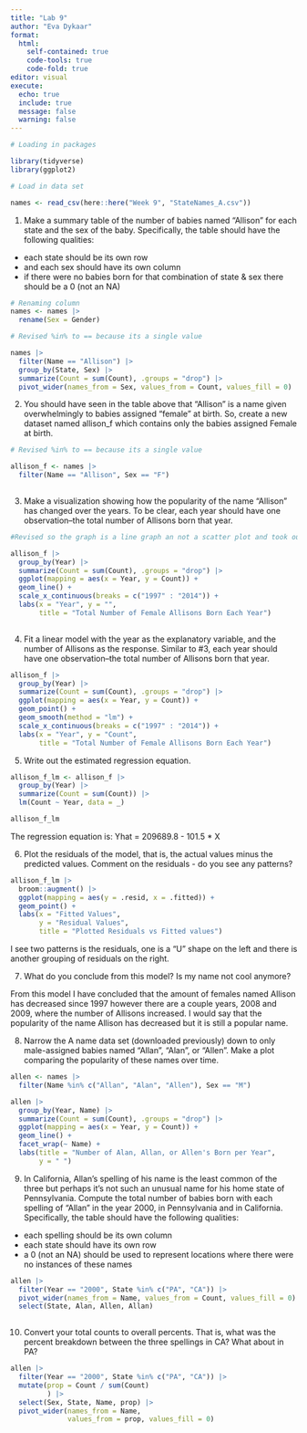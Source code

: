 ---
title: "Lab 9"
author: "Eva Dykaar"
format: 
  html: 
    self-contained: true
    code-tools: true
    code-fold: true
editor: visual
execute: 
  echo: true
  include: true
  message: false
  warning: false
---

```{r}
# Loading in packages

library(tidyverse)
library(ggplot2)
```

```{r}
# Load in data set

names <- read_csv(here::here("Week 9", "StateNames_A.csv"))
```

1)  Make a summary table of the number of babies named "Allison" for each state and the sex of the baby. Specifically, the table should have the following qualities:

-   each state should be its own row
-   and each sex should have its own column
-   if there were no babies born for that combination of state & sex there should be a 0 (not an NA)

```{r}
# Renaming column 
names <- names |>
  rename(Sex = Gender)

```

```{r}
# Revised %in% to == because its a single value

names |>
  filter(Name == "Allison") |>
  group_by(State, Sex) |>
  summarize(Count = sum(Count), .groups = "drop") |>
  pivot_wider(names_from = Sex, values_from = Count, values_fill = 0)
```

2)  You should have seen in the table above that "Allison" is a name given overwhelmingly to babies assigned "female" at birth. So, create a new dataset named allison_f which contains only the babies assigned Female at birth.

```{r}
# Revised %in% to == because its a single value

allison_f <- names |>
  filter(Name == "Allison", Sex == "F")
  
```

3)  Make a visualization showing how the popularity of the name "Allison" has changed over the years. To be clear, each year should have one observation--the total number of Allisons born that year.

```{r}
#Revised so the graph is a line graph an not a scatter plot and took out the y axis so people do not have to tilt their heads to read this graph

allison_f |>
  group_by(Year) |>
  summarize(Count = sum(Count), .groups = "drop") |>
  ggplot(mapping = aes(x = Year, y = Count)) +
  geom_line() +
  scale_x_continuous(breaks = c("1997" : "2014")) +
  labs(x = "Year", y = "", 
       title = "Total Number of Female Allisons Born Each Year")
  

```

4)  Fit a linear model with the year as the explanatory variable, and the number of Allisons as the response. Similar to #3, each year should have one observation--the total number of Allisons born that year.

```{r}

allison_f |>
  group_by(Year) |>
  summarize(Count = sum(Count), .groups = "drop") |>
  ggplot(mapping = aes(x = Year, y = Count)) +
  geom_point() +
  geom_smooth(method = "lm") +
  scale_x_continuous(breaks = c("1997" : "2014")) +
  labs(x = "Year", y = "Count",
       title = "Total Number of Female Allisons Born Each Year")

```

5)  Write out the estimated regression equation.

```{r}
allison_f_lm <- allison_f |>
  group_by(Year) |>
  summarize(Count = sum(Count)) |>
  lm(Count ~ Year, data = _)

allison_f_lm
```

The regression equation is: Yhat = 209689.8 - 101.5 * X

6)  Plot the residuals of the model, that is, the actual values minus the predicted values. Comment on the residuals - do you see any patterns?

```{r}

allison_f_lm |> 
  broom::augment() |> 
  ggplot(mapping = aes(y = .resid, x = .fitted)) +
  geom_point() +
  labs(x = "Fitted Values", 
       y = "Residual Values", 
       title = "Plotted Residuals vs Fitted values")

```

I see two patterns is the residuals, one is a "U" shape on the left and there is another grouping of residuals on the right.

7)  What do you conclude from this model? Is my name not cool anymore?

From this model I have concluded that the amount of females named Allison has decreased since 1997 however there are a couple years, 2008 and 2009, where the number of Allisons increased. I would say that the popularity of the name Allison has decreased but it is still a popular name.

8)  Narrow the A name data set (downloaded previously) down to only male-assigned babies named "Allan", "Alan", or "Allen". Make a plot comparing the popularity of these names over time.

```{r}

allen <- names |>
  filter(Name %in% c("Allan", "Alan", "Allen"), Sex == "M")

allen |>
  group_by(Year, Name) |>
  summarize(Count = sum(Count), .groups = "drop") |>
  ggplot(mapping = aes(x = Year, y = Count)) +
  geom_line() +
  facet_wrap(~ Name) +
  labs(title = "Number of Alan, Allan, or Allen's Born per Year",
       y = " ")

```

9)  In California, Allan's spelling of his name is the least common of the three but perhaps it's not such an unusual name for his home state of Pennsylvania. Compute the total number of babies born with each spelling of "Allan" in the year 2000, in Pennsylvania and in California. Specifically, the table should have the following qualities:

-   each spelling should be its own column
-   each state should have its own row
-   a 0 (not an NA) should be used to represent locations where there were no instances of these names

```{r}

allen |>
  filter(Year == "2000", State %in% c("PA", "CA")) |>
  pivot_wider(names_from = Name, values_from = Count, values_fill = 0) |>
  select(State, Alan, Allen, Allan)
  

```

10) Convert your total counts to overall percents. That is, what was the percent breakdown between the three spellings in CA? What about in PA?

```{r}

allen |> 
  filter(Year == "2000", State %in% c("PA", "CA")) |>
  mutate(prop = Count / sum(Count)
         ) |>
  select(Sex, State, Name, prop) |>
  pivot_wider(names_from = Name, 
              values_from = prop, values_fill = 0)

```
